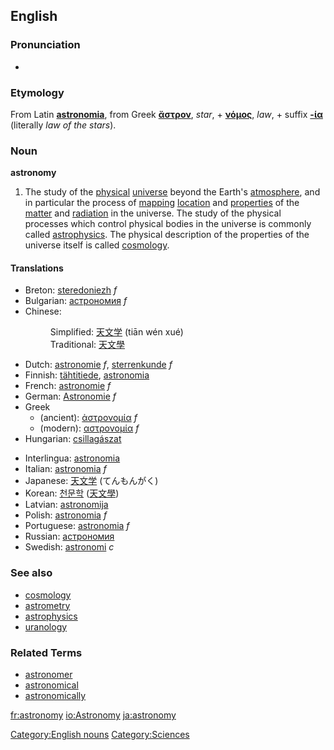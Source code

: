 ==English==
{{wikipedia}}

===Pronunciation===
*{{IPA|/əˈstɹɑnəˌmi/ ([[w:General American|GA]])}}

===Etymology===
From Latin '''[[astronomia]]''', from Greek '''[[ἄστρον]]''', ''star'', +   '''[[νόμος]]''', ''law'', + suffix '''[[-ία]]''' (literally ''law of the stars'').

===Noun===
'''astronomy'''

#The study of the [[physical]] [[universe]] beyond the Earth's [[atmosphere]], and in particular the process of [[mapping]] [[location]] and [[properties]] of the [[matter]] and [[radiation]] in the universe. The study of the physical processes which control physical bodies in the universe is commonly called [[astrophysics]]. The physical description of the properties of the universe itself is called [[cosmology]].

====Translations====
{{top}}
*Breton: [[steredoniezh]] ''f''
*Bulgarian: [[астрономия]] ''f''
*Chinese:
*:Simplified: [[天文学]] (tiān wén xué)
*:Traditional: [[天文學]]
*Dutch: [[astronomie]] ''f'', [[sterrenkunde]] ''f''
*Finnish: [[tähtitiede]], [[astronomia]]
*French: [[astronomie]] ''f''
*German: [[Astronomie]] ''f''
*Greek
**(ancient): [[ἀστρονομία]] ''f''
**(modern): [[αστρονομία]] ''f''
*Hungarian: [[csillagászat]]
{{mid}}
*Interlingua: [[astronomia]]
*Italian: [[astronomia]] ''f''
*Japanese: [[天文学]] (てんもんがく)
*Korean: [[천문학]] ([[天文學]])
*Latvian: [[astronomija]]
*Polish: [[astronomia]] ''f''
*Portuguese: [[astronomia]] ''f''
*Russian: [[астрономия]]
*Swedish: [[astronomi]] ''c''
{{bottom}}

===See also===
*[[cosmology]]
*[[astrometry]]
*[[astrophysics]]
*[[uranology]]

===Related Terms===
*[[astronomer]]
*[[astronomical]]
*[[astronomically]]

[[Category:English nouns]]
[[Category:Sciences]]

[[fr:astronomy]]
[[io:Astronomy]]
[[ja:astronomy]]